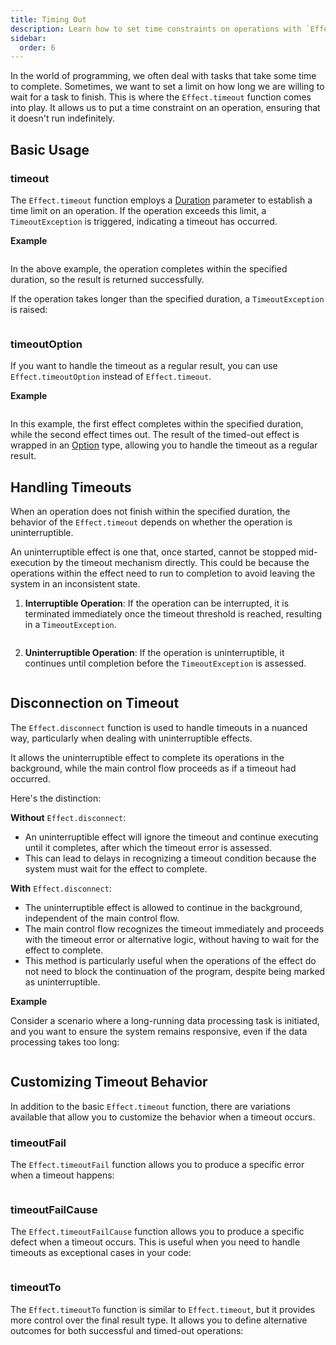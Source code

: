```yaml
---
title: Timing Out
description: Learn how to set time constraints on operations with `Effect.timeout`. Discover how to handle scenarios where tasks need to complete within a specified timeframe. Explore variations like `timeoutTo`, `timeoutFail`, and `timeoutFailCause` to customize behavior when a timeout occurs, providing more control and flexibility in managing time-sensitive operations.
sidebar:
  order: 6
---
```



In the world of programming, we often deal with tasks that take some time to complete.
Sometimes, we want to set a limit on how long we are willing to wait for a task to finish.
This is where the `Effect.timeout` function comes into play.
It allows us to put a time constraint on an operation, ensuring that it doesn't run indefinitely.

## Basic Usage

### timeout

The `Effect.timeout` function employs a [Duration](/data-types/duration) parameter to establish a time limit on an operation. If the operation exceeds this limit, a `TimeoutException` is triggered, indicating a timeout has occurred.

**Example**

```ts twoslash file=<rootDir>/timeout/timeout.ts

```

In the above example, the operation completes within the specified duration, so the result is returned successfully.

If the operation takes longer than the specified duration, a `TimeoutException` is raised:

```ts collapse={3-8} file=<rootDir>/timeout/timeout-expired.ts

```

### timeoutOption

If you want to handle the timeout as a regular result, you can use `Effect.timeoutOption` instead of `Effect.timeout`.

**Example**

```ts twoslash file=<rootDir>/timeout/timeoutOption.ts

```

In this example, the first effect completes within the specified duration, while the second effect times out.
The result of the timed-out effect is wrapped in an [Option](/data-types/option) type, allowing you to handle the timeout as a regular result.

## Handling Timeouts

When an operation does not finish within the specified duration, the behavior of the `Effect.timeout` depends on whether the operation is uninterruptible.

<Aside type="note" title="Uninterruptible Effects">
  An uninterruptible effect is one that, once started, cannot be stopped
  mid-execution by the timeout mechanism directly. This could be because the
  operations within the effect need to run to completion to avoid leaving
  the system in an inconsistent state.
</Aside>

1. **Interruptible Operation**: If the operation can be interrupted, it is terminated immediately once the timeout threshold is reached, resulting in a `TimeoutException`.

   ```ts twoslash file=<rootDir>/timeout/interruptible.ts

   ```

2. **Uninterruptible Operation**: If the operation is uninterruptible, it continues until completion before the `TimeoutException` is assessed.

   ```ts twoslash file=<rootDir>/timeout/uninterruptible.ts

   ```

## Disconnection on Timeout

The `Effect.disconnect` function is used to handle timeouts in a nuanced way, particularly when dealing with uninterruptible effects.

It allows the uninterruptible effect to complete its operations in the background, while the main control flow proceeds as if a timeout had occurred.

Here's the distinction:

**Without** `Effect.disconnect`:

- An uninterruptible effect will ignore the timeout and continue executing until it completes, after which the timeout error is assessed.
- This can lead to delays in recognizing a timeout condition because the system must wait for the effect to complete.

**With** `Effect.disconnect`:

- The uninterruptible effect is allowed to continue in the background, independent of the main control flow.
- The main control flow recognizes the timeout immediately and proceeds with the timeout error or alternative logic, without having to wait for the effect to complete.
- This method is particularly useful when the operations of the effect do not need to block the continuation of the program, despite being marked as uninterruptible.

**Example**

Consider a scenario where a long-running data processing task is initiated, and you want to ensure the system remains responsive, even if the data processing takes too long:

```ts twoslash file=<rootDir>/timeout/disconnect.ts

```

## Customizing Timeout Behavior

In addition to the basic `Effect.timeout` function, there are variations available that allow you to customize the behavior when a timeout occurs.

### timeoutFail

The `Effect.timeoutFail` function allows you to produce a specific error when a timeout happens:

```ts twoslash file=<rootDir>/timeout/timeoutFail.ts

```

### timeoutFailCause

The `Effect.timeoutFailCause` function allows you to produce a specific defect when a timeout occurs.
This is useful when you need to handle timeouts as exceptional cases in your code:

```ts twoslash file=<rootDir>/timeout/timeoutFailCause.ts

```

### timeoutTo

The `Effect.timeoutTo` function is similar to `Effect.timeout`, but it provides more control over the final result type.
It allows you to define alternative outcomes for both successful and timed-out operations:

```ts twoslash file=<rootDir>/timeout/timeoutTo.ts

```
